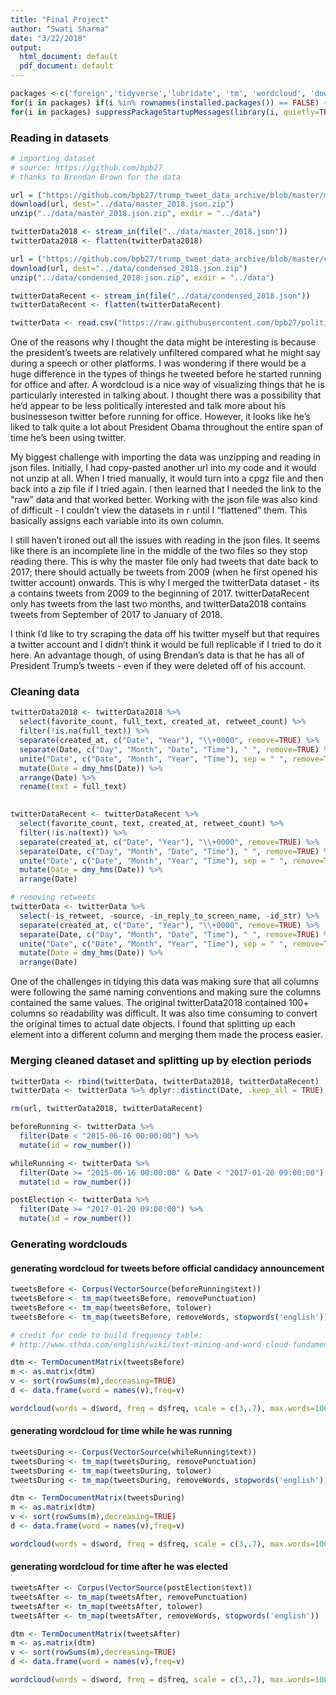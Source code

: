 ```yaml
---
title: "Final Project"
author: "Swati Sharma"
date: "3/22/2018"
output:
  html_document: default
  pdf_document: default
---
```


```r
packages <-c('foreign','tidyverse','lubridate', 'tm', 'wordcloud', 'downloader', 'jsonlite')
for(i in packages) if(i %in% rownames(installed.packages()) == FALSE) {install.packages(i)}
for(i in packages) suppressPackageStartupMessages(library(i, quietly=TRUE, character.only=TRUE))
```

### Reading in datasets

```r
# importing dataset
# source: https://github.com/bpb27
# thanks to Brendan Brown for the data

url = ("https://github.com/bpb27/trump_tweet_data_archive/blob/master/master_2018.json.zip?raw=true")
download(url, dest="../data/master_2018.json.zip") 
unzip("../data/master_2018.json.zip", exdir = "../data")

twitterData2018 <- stream_in(file("../data/master_2018.json"))
twitterData2018 <- flatten(twitterData2018)

url = ("https://github.com/bpb27/trump_tweet_data_archive/blob/master/condensed_2018.json.zip?raw=true")
download(url, dest="../data/condensed_2018.json.zip") 
unzip("../data/condensed_2018.json.zip", exdir = "../data")

twitterDataRecent <- stream_in(file("../data/condensed_2018.json"))
twitterDataRecent <- flatten(twitterDataRecent)

twitterData <- read.csv("https://raw.githubusercontent.com/bpb27/political_twitter_archive/master/realdonaldtrump/realdonaldtrump.csv")
```
One of the reasons why I thought the data might be interesting is because the president's tweets are relatively unfiltered compared what he might say during a speech or other platforms. I was wondering if there would be a huge difference in the types of things he tweeted before he started running for office and after. A wordcloud is a nice way of visualizing things that he is particularly interested in talking about. I thought there was a possibility that he'd appear to be less politically interested and talk more about his businesseson twitter before running for office. However, it looks like he's liked to talk quite a lot about President Obama throughout the entire span of time he's been using twitter. 

My biggest challenge with importing the data was unzipping and reading in json files. Initially, I had copy-pasted another url into my code and it would not unzip at all. When I tried manually, it would turn into a cpgz file and then back into a zip file if I tried again. I then learned that I needed the link to the "raw" data and that worked better. Working with the json file was also kind of difficult - I couldn't view the datasets in r until I "flattened" them. This basically assigns each variable into its own column.

I still haven't ironed out all the issues with reading in the json files. It seems like there is an incomplete line in the middle of the two files so they stop reading there. This is why the master file only had tweets that date back to 2017; there should actually be tweets from 2009 (when he first opened his twitter account) onwards. This is why I merged the twitterData dataset - its a contains tweets from 2009 to the beginning of 2017. twitterDataRecent only has tweets from the last two months, and twitterData2018 contains tweets from September of 2017 to January of 2018.

I think I'd like to try scraping the data off his twitter myself but that requires a twitter account and I didn't think it would be full replicable if I tried to do it here. An advantage though, of using Brendan's data is that he has all of President Trump's tweets - even if they were deleted off of his account. 

### Cleaning data

```r
twitterData2018 <- twitterData2018 %>% 
  select(favorite_count, full_text, created_at, retweet_count) %>%                         # removing extra columns
  filter(!is.na(full_text)) %>%                                                            # removing rows without tweets
  separate(created_at, c("Date", "Year"), "\\+0000", remove=TRUE) %>%                      # splitting up strings before and after +0000
  separate(Date, c("Day", "Month", "Date", "Time"), " ", remove=TRUE) %>%                  # splitting up strings by day, month, date, time
  unite("Date", c("Date", "Month", "Year", "Time"), sep = " ", remove=TRUE) %>%            # combine into one date column
  mutate(Date = dmy_hms(Date)) %>%                                                         # creating date object
  arrange(Date) %>%                                                                        # arrange by earliest date
  rename(text = full_text)                                                                 # renaming column to make sure it'll match 
                                                                                           # other datasets

twitterDataRecent <- twitterDataRecent %>%
  select(favorite_count, text, created_at, retweet_count) %>%                             # removing extra columns
  filter(!is.na(text)) %>%                                                                # removing rows without tweets
  separate(created_at, c("Date", "Year"), "\\+0000", remove=TRUE) %>%
  separate(Date, c("Day", "Month", "Date", "Time"), " ", remove=TRUE) %>% 
  unite("Date", c("Date", "Month", "Year", "Time"), sep = " ", remove=TRUE) %>% 
  mutate(Date = dmy_hms(Date)) %>%                                                        # creating dateo bject
  arrange(Date) 

# removing retweets
twitterData <- twitterData %>%                                                           
  select(-is_retweet, -source, -in_reply_to_screen_name, -id_str) %>%                     # removing extra columns
  separate(created_at, c("Date", "Year"), "\\+0000", remove=TRUE) %>%
  separate(Date, c("Day", "Month", "Date", "Time"), " ", remove=TRUE) %>% 
  unite("Date", c("Date", "Month", "Year", "Time"), sep = " ", remove=TRUE) %>% 
  mutate(Date = dmy_hms(Date)) %>%                                                        # creating date object
  arrange(Date)  

```

One of the challenges in tidying this data was making sure that all columns were following the same naming conventions and making sure the columns contained the same values. The original twitterData2018 contained 100+ columns so readability was difficult. It was also time consuming to convert the original times to actual date objects. I found that splitting up each element into a different column and merging them made the process easier. 

### Merging cleaned dataset and splitting up by election periods

```r
twitterData <- rbind(twitterData, twitterData2018, twitterDataRecent)            # append twitterData with other two datasets
twitterData <- twitterData %>% dplyr::distinct(Date, .keep_all = TRUE)           # remove duplicated dates

rm(url, twitterData2018, twitterDataRecent)

beforeRunning <- twitterData %>%                                                 # creating dataset for pre-campaign tweets
  filter(Date < "2015-06-16 00:00:00") %>%                                       # only keep rows from given time period
  mutate(id = row_number())                                                      # adding a column with a tweet id (just in case I need it later)

whileRunning <- twitterData %>%                                                  # creating dataset for tweets during campaign
  filter(Date >= "2015-06-16 00:00:00" & Date < "2017-01-20 09:00:00") %>%
  mutate(id = row_number())

postElection <- twitterData %>%                                                  # creating dataset for post-election tweets
  filter(Date >= "2017-01-20 09:00:00") %>%
  mutate(id = row_number())
```

### Generating wordclouds

#### generating wordcloud for tweets before official candidacy announcement
```r
tweetsBefore <- Corpus(VectorSource(beforeRunning$text))                   # creating Corpus(list of input texts)
tweetsBefore <- tm_map(tweetsBefore, removePunctuation)                    # removing punctuation
tweetsBefore <- tm_map(tweetsBefore, tolower)                              # making all words lowercase 
tweetsBefore <- tm_map(tweetsBefore, removeWords, stopwords('english'))    # removing english stopwords

# credit for code to build frequency table:
# http://www.sthda.com/english/wiki/text-mining-and-word-cloud-fundamentals-in-r-5-simple-steps-you-should-know

dtm <- TermDocumentMatrix(tweetsBefore)                                    # making table containing words and frequencies
m <- as.matrix(dtm)                                                        # converting to matrix
v <- sort(rowSums(m),decreasing=TRUE)                                      # sort by descending frequency
d <- data.frame(word = names(v),freq=v)                                    # convert to data frame

wordcloud(words = d$word, freq = d$freq, scale = c(3,.7), max.words=100, random.order = FALSE, colors=brewer.pal(8, "Dark2"))
```

#### generating wordcloud for time while he was running

```r
tweetsDuring <- Corpus(VectorSource(whileRunning$text))                   # creating Corpus(list of input texts)
tweetsDuring <- tm_map(tweetsDuring, removePunctuation)                   # removing punctuation
tweetsDuring <- tm_map(tweetsDuring, tolower)                             # making all words lowercase
tweetsDuring <- tm_map(tweetsDuring, removeWords, stopwords('english'))   # removing english stopwords

dtm <- TermDocumentMatrix(tweetsDuring)                                   # making table containing words and frequencies
m <- as.matrix(dtm)                                                       # converting to matrix
v <- sort(rowSums(m),decreasing=TRUE)                                     # sort by descending frequency
d <- data.frame(word = names(v),freq=v)                                   # convert to data frame

wordcloud(words = d$word, freq = d$freq, scale = c(3,.7), max.words=100, random.order = FALSE, colors=brewer.pal(8, "Dark2"))
```

#### generating wordcloud for time after he was elected 

```r
tweetsAfter <- Corpus(VectorSource(postElection$text))                   # creating Corpus(list of input texts)
tweetsAfter <- tm_map(tweetsAfter, removePunctuation)                    # removing punctuation
tweetsAfter <- tm_map(tweetsAfter, tolower)                              # making all words lowercase
tweetsAfter <- tm_map(tweetsAfter, removeWords, stopwords('english'))    # removing english stopwords

dtm <- TermDocumentMatrix(tweetsAfter)                                   # making table containing words and frequencies
m <- as.matrix(dtm)                                                      # converting to matrix
v <- sort(rowSums(m),decreasing=TRUE)                                    # sort by descending frequency
d <- data.frame(word = names(v),freq=v)                                  # convert to data frame

wordcloud(words = d$word, freq = d$freq, scale = c(3,.7), max.words=100, random.order = FALSE, colors=brewer.pal(8, "Dark2"))
```
